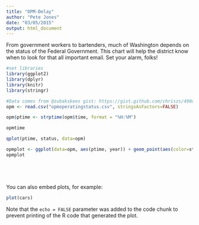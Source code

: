 ```yaml
---
title: "OPM-Delay"
author: "Pete Jones"
date: "03/05/2015"
output: html_document
---
```


From government workers to bartenders, much of Washington depends on the status of the Federal Government. This chart will help the district know when to look for that all important email. Set your alarm, folks!

```r
#set libraries
library(ggplot2)
library(dplyr)
library(knitr)
library(stringr)

#Data comes from @zubakskees gist: https://gist.github.com/chriszs/490d9930ac0421f84857 - slightly modified by me. 12-hr changed to 24 hour times.
opm <- read.csv("opmoperatingstatus.csv", stringsAsFactors=FALSE)

opm$ptime <- strptime(opm$time, format = "%H:%M")

opmtime

qplot(ptime, status, data=opm)

opmplot <- ggplot(data=opm, aes(ptime, year)) + geom_point(aes(color=status)) +scale_colour_manual(values=c("red", "yellow", "green"))
opmplot






```

You can also embed plots, for example:

```r
plot(cars)
```

Note that the `echo = FALSE` parameter was added to the code chunk to prevent printing of the R code that generated the plot.

